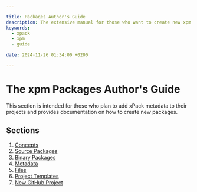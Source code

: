 ```yaml
---

title: Packages Author's Guide
description: The extensive manual for those who want to create new xpm packages.
keywords:
  - xpack
  - xpm
  - guide

date: 2024-11-26 01:34:00 +0200

---
```


# The xpm Packages Author's Guide

This section is intended for those who plan to add xPack metadata to their projects and provides documentation on how to create new packages.

## Sections

1. [Concepts](./concepts/)
1. [Source Packages](./source-packages/)
1. [Binary Packages](./binary-packages/)
1. [Metadata](../metadata/)
1. [Files](./files/)
1. [Project Templates](./project-templates/)
1. [New GitHub Project](./new-github-project/)
